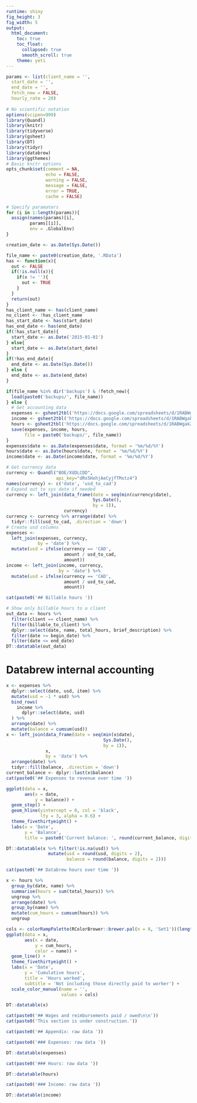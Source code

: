 ```yaml
---
runtime: shiny
fig_height: 3
fig_width: 5
output:
  html_document:
    toc: true
    toc_float:
      collapsed: true
      smooth_scroll: true
    theme: yeti
---
```


```r
params <- list(client_name = '',
  start_date = '',
  end_date = '',
  fetch_new = FALSE,
  hourly_rate = 20)
  
# No scientific notation
options(scipen=999)
library(Quandl)
library(knitr)
library(tidyverse)
library(gsheet)
library(DT)
library(tidyr)
library(databrew)
library(ggthemes)
# Basic knitr options
opts_chunk$set(comment = NA, 
               echo = FALSE, 
               warning = FALSE, 
               message = FALSE, 
               error = TRUE, 
               cache = FALSE)
```

```r
# Specify paramaters
for (i in 1:length(params)){
  assign(names(params)[i],
         params[[i]],
         env = .GlobalEnv)
}

creation_date <- as.Date(Sys.Date())
```

```r
file_name <- paste0(creation_date, '.RData')
has <- function(x){
  out <- FALSE
  if(!is.null(x)){
    if(x != ''){
      out <- TRUE
    }
  }
  return(out)
}
has_client_name <- has(client_name)
no_client <- !has_client_name
has_start_date <- has(start_date)
has_end_date <- has(end_date)
if(!has_start_date){
  start_date <- as.Date('2015-01-01')
} else{
  start_date <- as.Date(start_date)
}
if(!has_end_date){
  end_date <- as.Date(Sys.Date())
} else {
  end_date <- as.Date(end_date)
}

if(file_name %in% dir('backups') & !fetch_new){
  load(paste0('backups/', file_name))
} else {
  # Get accounting data
  expenses <- gsheet2tbl('https://docs.google.com/spreadsheets/d/1RABWgak2e2i2blu1tLUmbNHagJGrh7MPbivuXB2TCDM/edit?usp=sharing', sheetid = '')
  income <- gsheet2tbl('https://docs.google.com/spreadsheets/d/1RABWgak2e2i2blu1tLUmbNHagJGrh7MPbivuXB2TCDM/edit#gid=684913063')
  hours <- gsheet2tbl('https://docs.google.com/spreadsheets/d/1RABWgak2e2i2blu1tLUmbNHagJGrh7MPbivuXB2TCDM/edit#gid=565858805')
  save(expenses, income, hours,
       file = paste0('backups/', file_name))
}
expenses$date <- as.Date(expenses$date, format = '%m/%d/%Y')
hours$date <- as.Date(hours$date, format = '%m/%d/%Y')
income$date <- as.Date(income$date, format = '%m/%d/%Y')

# Get currency data
currency <- Quandl("BOE/XUDLCDD", 
                   api_key="dRx5HohjAeCyjfTMxtz4")
names(currency) <- c('date', 'usd_to_cad')
# Expand out to sys date if needed
currency <- left_join(data_frame(date = seq(min(currency$date),
                                 Sys.Date(),
                                 by = 1)),
                      currency) 
currency <- currency %>% arrange(date) %>%
  tidyr::fill(usd_to_cad, .direction = 'down')
# Create usd columns
expenses <-
  left_join(expenses, currency,
            by = 'date') %>%
  mutate(usd = ifelse(currency == 'CAD',
                      amount / usd_to_cad,
                      amount))
income <- left_join(income, currency,
                    by = 'date') %>%
  mutate(usd = ifelse(currency == 'CAD',
                      amount / usd_to_cad,
                      amount))
```

```r
cat(paste0('## Billable hours '))
```

```r
# Show only billable hours to a client
out_data <- hours %>%
  filter(client == client_name) %>%
  filter(billable_to_client) %>%
  dplyr::select(date, name, total_hours, brief_description) %>%
  filter(date >= begin_date) %>%
  filter(date <= end_date)
DT::datatable(out_data)
```

# Databrew internal accounting {.tabset .tabset-fade .tabset-pills}


```r
x <- expenses %>%
  dplyr::select(date, usd, item) %>%
  mutate(usd = -1 * usd) %>%
  bind_rows(
    income %>%
      dplyr::select(date, usd)
  ) %>%
  arrange(date) %>%
  mutate(balance = cumsum(usd))
x <- left_join(data_frame(date = seq(min(x$date),
                                     Sys.Date(),
                                     by = 1)),
               x,
               by = 'date') %>%
  arrange(date) %>%
  tidyr::fill(balance, .direction = 'down')
current_balance <- dplyr::last(x$balance)
cat(paste0('## Expenses to revenue over time '))
```

```r
ggplot(data = x,
       aes(x = date,
           y = balance)) +
  geom_step() +
  geom_hline(yintercept = 0, col = 'black',
             lty = 3, alpha = 0.6) +
  theme_fivethirtyeight() +
  labs(x = 'Date',
       y = 'Balance',
       title = paste0('Current balance: ', round(current_balance, digits = 2), ' USD'))
```


```r
DT::datatable(x %>% filter(!is.na(usd)) %>%
                mutate(usd = round(usd, digits = 2),
                       balance = round(balance, digits = 2)))
```



```r
cat(paste0('## Databrew hours over time '))
```

```r
x <- hours %>%
  group_by(date, name) %>%
  summarise(hours = sum(total_hours)) %>%
  ungroup %>%
  arrange(date) %>%
  group_by(name) %>%
  mutate(cum_hours = cumsum(hours)) %>%
  ungroup

cols <- colorRampPalette(RColorBrewer::brewer.pal(n = 8, 'Set1'))(length(unique(x$name)))
ggplot(data = x,
       aes(x = date,
           y = cum_hours,
           color = name)) +
  geom_line() +
  theme_fivethirtyeight() +
  labs(x = 'Date',
       y = 'Cumulative hours',
       title = 'Hours worked',
       subtitle = 'Not including those directly paid to worker') +
  scale_color_manual(name = '',
                     values = cols)
```


```r
DT::datatable(x)
```


```r
cat(paste0('## Wages and reimbursements paid / owed\n\n'))
cat(paste0('This section is under construction.'))
```



```r
cat(paste0('## Appendix: raw data '))
```

```r
cat(paste0('### Expenses: raw data '))
```

```r
DT::datatable(expenses)
```


```r
cat(paste0('### Hours: raw data '))
```

```r
DT::datatable(hours)
```

```r
cat(paste0('### Income: raw data '))
```

```r
DT::datatable(income)
```
